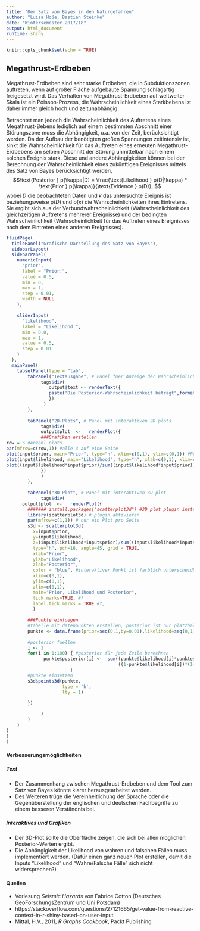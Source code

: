 ```yaml
---
title: "Der Satz von Bayes in den Naturgefahren"
author: "Luisa Hoße, Bastian Steinke"
date: "Wintersemester 2017/18"
output: html_document
runtime: shiny
---
```


```r
knitr::opts_chunk$set(echo = TRUE)
```


## Megathrust-Erdbeben
Megathrust-Erdbeben sind sehr starke Erdbeben, die in Subduktionszonen auftreten, wenn auf großer Fläche aufgebaute Spannung schlagartig freigesetzt wird. Das Verhalten von Megathrust-Erdbeben auf weltweiter Skala ist ein Poisson-Prozess, die Wahrscheinlichkeit eines Starkbebens ist daher immer gleich hoch und zeitunabhängig.

Betrachtet man jedoch die Wahrscheinlichkeit des Auftretens eines Megathrust-Bebens lediglich auf einem bestimmten Abschnitt einer Störungszone muss die Abhängigkeit, u.a. von der Zeit, berücksichtigt werden. Da der Aufbau der benötigten großen Spannungen zeitintensiv ist, sinkt die Wahrscheinlichkeit für das Auftreten eines erneuten Megathrust-Erdbebens am selben Abschnitt der Störung unmittelbar nach einem solchen Ereignis stark.
Diese und andere Abhängigkeiten können bei der Berechnung der Wahrscheinlichkeit eines zukünftigen Ereignisses mittels des Satz von Bayes berücksichtigt werden,
$$\text{Posterior } p(\kappa|D) = \frac{\text{Likelihood } p(D|\kappa) * \text{Prior } p(\kappa)}{\text{Evidence } p(D)},
$$
wobei $D$ die beobachteten Daten und $\kappa$ das untersuchte Ereignis ist beziehungsweise p($D$) und p($\kappa$) die Wahrscheinlichkeiten ihres Eintretens. Sie ergibt sich aus der Verbundwahrscheinlichkeit (Wahrscheinlichkeit des gleichzeitigen Auftretens mehrerer Ereignisse) und der bedingten Wahrscheinlichkeit (Wahrscheinlichkeit für das Auftreten eines Ereignisses nach dem Eintreten eines anderen Ereignisses).

```r
fluidPage(
  titlePanel("Grafische Darstellung des Satz von Bayes"),
  sidebarLayout(
  sidebarPanel(
    numericInput(
      "prior",
      label = "Prior:",
      value = 0.5,
      min = 0,
      max = 1,
      step = 0.01,
      width = NULL
    ),
    
    sliderInput(
      "likelihood",
      label = "Likelihood:",
      min = 0.0,
      max = 1,
      value = 0.5,
      step = 0.01
    )
  ),
  mainPanel(
    tabsetPanel(type = "tab",
        tabPanel("Textausgabe", # Panel fuer Anzeige der Wahrscheinlichkeit als Text
             tags$div(
                output$text <- renderText({
                paste("Die Posterior-Wahrscheinlichkeit beträgt",format(round((input$likelihood*input$prior)/sum((input$likelihood*input$prior),((1-input$likelihood)*(1-input$prior))), 3), nsmall = 3), "bzw.",format(round((input$likelihood*input$prior)*100/sum((input$likelihood*input$prior),((1-input$likelihood)*(1-input$prior))), 1), nsmall = 1),"%.")#output, auf 3 bzw. 1 Dezimalstellen runden
                })
              )
        ),
        
        tabPanel("2D-Plots", # Panel mit interaktiven 2D plots
             tags$div(
             output$plot  <-   renderPlot({
             ###Grafiken erstellen
row = 3 #Anzahl plots
par(mfrow=c(row,1)) #alle 3 auf eine Seite
plot(input$prior, main="Prior", type="h", xlim=c(0,1), ylim=c(0,1)) #Prior
plot(input$likelihood, main="Likelihood", type="h", xlab=c(0,1), xlim=c(0,1), ylim=c(0,1)) #Likelihood  
plot((input$likelihood*input$prior)/sum((input$likelihood*input$prior),((1-input$likelihood)*(1-input$prior))), main="Posterior", type="h", xlim=c(0,1), ylim=c(0,1)) #Posterior
             })
             )
        ),
        
        tabPanel("3D-Plot", # Panel mit interaktiven 3D plot
             tags$div(
      output$plot  <-   renderPlot({
        ####### install.packages("scatterplot3d") #3D plot plugin installieren (separat in Konsole ausführen) ##################
        library(scatterplot3d) # plugin aktivieren 
        par(mfrow=c(1,1)) # nur ein Plot pro Seite
        s3d <- scatterplot3d(
          x=input$prior,
          y=input$likelihood,
          z=(input$likelihood*input$prior)/sum((input$likelihood*input$prior),((1-input$likelihood)*(1-input$prior))),
          type="h", pch=16, angle=45, grid = TRUE,
          xlab="Prior",
          ylab="Likelihood",
          zlab="Posterior",
          color = "blue", #interaktiver Punkt ist farblich unterscheidbar von statischen
          xlim=c(0,1),
          ylim=c(0,1),
          zlim=c(0,1),
          main="Prior, Likelihood und Posterior", 
          tick.marks=TRUE, #?
          label.tick.marks = TRUE #?,
          )
        
        ###Punkte einfuegen
        #tabelle mit datenpunkten erstellen, posterior ist nur platzhalter
        punkte <- data.frame(prior=seq(0,1,by=0.01),likelihood=seq(0,1,by=0.01),posterior=seq(0,1,by=0.01))
        
        #posterior fuellen
        i <- 1
        for(i in 1:100) { #posterior für jede Zeile berechnen
              punkte$posterior[i] <-  sum((punkte$likelihood[i]*punkte$prior[i]),
                                          ((1-punkte$likelihood[i])*(1-punkte$prior[i])))
                        }
        #punkte einsetzen
        s3d$points3d(punkte,
                     type = 'h',
                     lty = 1)
        
        })

             )
        )
    )
)
)
)
```

#### Verbesserungsmöglichkeiten
##### Text
  - Der Zusammenhang zwischen Megathrust-Erdbeben und dem Tool zum Satz von Bayes könnte klarer herausgearbeitet werden.
  - Des Weiteren trüge die Vereinheitlichung der Sprache oder die Gegenüberstellung der englischen und deutschen Fachbegriffe zu einem besseren Verständnis bei.
  
##### Interaktives und Grafiken
  - Der 3D-Plot sollte die Oberfläche zeigen, die sich bei allen möglichen Posterior-Werten ergibt.
  - Die Abhängigkeit der Likelihood von wahren und falschen Fällen muss implementiert werden. (Dafür einen ganz neuen Plot erstellen, damit die Inputs "Likelihood" und "Wahre/Falsche Fälle" sich nicht widersprechen?)

    
    
#### Quellen
  - Vorlesung _Seismic Hazards_ von Fabrice Cotton (Deutsches GeoForschungsZentrum und Uni Potsdam)
  - https://stackoverflow.com/questions/27121665/get-value-from-reactive-context-in-r-shiny-based-on-user-input
  - Mittal, H.V., 2011, _R Graphs Cookbook_, Packt Publishing